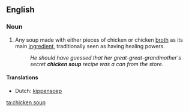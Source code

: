 ==English==
{{wikipedia}}
===Noun===
{{en-noun|s|-|sg=[[chicken]] [[soup]]}}

# Any soup made with either pieces of chicken or chicken [[broth]] as its main [[ingredient]], traditionally seen as having healing powers.
#: ''He should have guessed that her great-great-grandmother's secret '''chicken soup''' recipe was a can from the store.''

====Translations====
{{trans-top|soup as a placebo}}
* Dutch: [[kippensoep]]
{{trans-mid}}
{{trans-bottom}}

[[ta:chicken soup]]